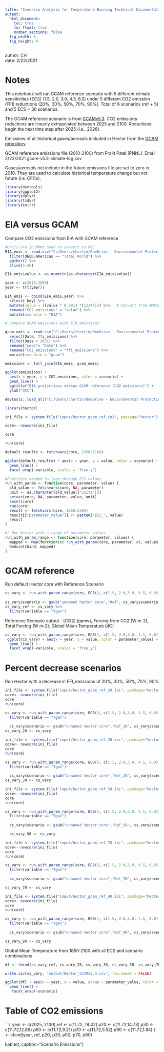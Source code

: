 ```yaml
---
title: "Scenario Analysis for Temperature Binning Technical Documentation"
output:
  html_document:
    toc: true
    toc float: true
    number_sections: false
  fig_width: 6
  fig_height: 4
---
```

author: CH  
date: 2/23/2021
  
# Notes

This notebook will run GCAM reference scenario with 5 different climate sensitivities (ECS) (1.5, 2.0, 3.0, 4.5, 6.0) under 5 different CO2 emission (FFI) reductions (20%, 30%, 50%, 70%, 90%). Total of 6 scenarios (ref + 5) and 5 ECS = 30 scenarios.

The GCAM reference scenario is from [GCAMv5.3](https://github.com/JGCRI/gcam-core/releases/tag/gcam-v5.3).  CO2 emissions reductions are linearly extrapolated between 2025 and 2100. Reductions begin the next time step after 2025 (i.e., 2026). 

Emissions of all historical gases/aerosols included in Hector from the [GCAM repository](https://github.com/jgcri/gcam-core/input/climate/gcam_emissions.csv)

GCAM reference emissions file (2010-2100) from Pralit Patel (PNNL). Email 2/23/2021
gcam-v5.3-climate-log.csv

Gases/aerosols not include in the future emissions file are set to zero in 2010. They are used to calculate historical temperature change but not future (i.e. CFCs).

```r
library(devtools)
library(ggplot2)
library(dplyr)
library(tidyr)
library(knitr)
```

# EIA versus GCAM 
Compare CO2 emissions from EIA with GCAM reference 
```r
#Units are in MMmt need to convert to PGC
EIA_emis <- read.csv("C:/Users/chartin/OneDrive - Environmental Protection Agency (EPA)/Temp Binning/World_carbon_dioxide_emissions_by_region.csv", skip = 8, sep = ",") %>%  
  filter(OECD.Americas == "Total World") %>% 
  gather() %>% 
  slice(5:45)

EIA_emis$value <- as.numeric(as.character(EIA_emis$value))

year <- c(2010:2050)
year <- t(t(year))

EIA_emis <- cbind(EIA_emis,year) %>% 
  select(-key) %>% 
  mutate(value = ((value * 0.001) *(12/44))) %>%   # Convert from MMmtCO2 to GtC/year
  rename("CO2_emissions" = "value") %>% 
  mutate(scenario = "EIA")

# compare GCAM emissions with EIA_emissions

gcam_emis <- read.csv("C:/Users/chartin/OneDrive - Environmental Protection Agency (EPA)/Documents/GitHub/hector/inst/input/emissions/gcam_v5.3_emissions.csv") %>% 
  select(Date, ffi_emissions) %>% 
  filter(Date < 2051) %>% 
  rename("year"= "Date") %>% 
  rename("CO2_emissions" = "ffi_emissions") %>% 
  mutate(scenario = "gcam")

emissions <- full_join(EIA_emis, gcam_emis)
```

```r
ggplot(emissions) + 
  aes(x = year, y = CO2_emissions, color = scenario) + 
  geom_line() +
  ggtitle("EIA projections versus GCAM reference (CO2 emissions)") +
  ylab("GtC")
```

```r
devtools::load_all("C:/Users/chartin/OneDrive - Environmental Protection Agency (EPA)/Documents/GitHub/hector/") 

library(hector)

ini_file <- system.file("input/hector_gcam_ref.ini", package="hector")

core<- newcore(ini_file)

core

run(core)

default_results <- fetchvars(core, 1850:2100)

ggplot(default_results) + aes(x = year, y = value, color = scenario) + 
  geom_line() + 
  facet_wrap(~variable, scales = "free_y")

```

```r
#Functions needed to loop through ECS values
run_with_param <- function(core, parameter, value) {
  old_value <- fetchvars(core, NA, parameter)
  unit <- as.character(old_value[["units"]])
  setvar(core, NA, parameter, value, unit)
  reset(core)
  run(core)
  result <- fetchvars(core, 1850:2300)
  result[["parameter_value"]] <- paste0("ECS_", value)
  result
}

#' Run Hector with a range of parameter values
run_with_param_range <- function(core, parameter, values) {
  mapped <- Map(function(x) run_with_param(core, parameter, x), values)
  Reduce(rbind, mapped)
}
```

# GCAM reference 
Run default Hector core with Reference Scenario

```r
cs_vary <- run_with_param_range(core, ECS(), c(1.5, 2.0,3.0, 4.5, 6.0))
  
cs_vary$scenario <- gsub("unnamed hector core","Ref", cs_vary$scenario)
cs_vary_ref <- cs_vary %>% 
  filter(variable == "Tgav")

```

Reference Scenario output - [CO2] (ppmv), Forcing from CO2 (W m-2), Total Forcing (W m-2), Global Mean Temperature (dC)

```r
cs_vary <- run_with_param_range(core, ECS(), c(1.5, 2.0,3.0, 4.5, 6.0))
 ggplot(cs_vary) + aes(x = year, y = value, color = parameter_value) + 
  geom_line() + 
  facet_wrap(~variable, scales = "free_y") 
```

# Percent decrease scenarios

Run Hector with a decrease in FFI_emissions of 20%, 30%, 50%, 70%, 90%

```r
ini_file <- system.file("input/hector_gcam_ref_20.ini", package="hector")
core<- newcore(ini_file)
core
run(core)

cs_vary <- run_with_param_range(core, ECS(), c(1.5, 2.0,3.0, 4.5, 6.0))%>% 
  filter(variable == "Tgav")
  
  cs_vary$scenario <- gsub("unnamed hector core","Ref_20", cs_vary$scenario)
cs_vary_20 <- cs_vary

```

```r
ini_file <- system.file("input/hector_gcam_ref_30.ini", package="hector")
core<- newcore(ini_file)
core
run(core)

cs_vary <- run_with_param_range(core, ECS(), c(1.5, 2.0,3.0, 4.5, 6.0))%>% 
  filter(variable == "Tgav")
  
  cs_vary$scenario <- gsub("unnamed hector core","Ref_30", cs_vary$scenario)
cs_vary_30 <- cs_vary


```

```r
ini_file <- system.file("input/hector_gcam_ref_50.ini", package="hector")
core<- newcore(ini_file)
core
run(core)

cs_vary <- run_with_param_range(core, ECS(), c(1.5, 2.0,3.0, 4.5, 6.0))%>% 
  filter(variable == "Tgav")
  
  cs_vary$scenario <- gsub("unnamed hector core","Ref_50", cs_vary$scenario)

  cs_vary_50 <- cs_vary


```

```r
ini_file <- system.file("input/hector_gcam_ref_70.ini", package="hector")
core<- newcore(ini_file)
core
run(core)

cs_vary <- run_with_param_range(core, ECS(), c(1.5, 2.0,3.0, 4.5, 6.0)) %>% 
  filter(variable == "Tgav")
  
  cs_vary$scenario <- gsub("unnamed hector core","Ref_70", cs_vary$scenario)

cs_vary_70 <- cs_vary

```

```r
ini_file <- system.file("input/hector_gcam_ref_90.ini", package="hector")
core<- newcore(ini_file)
core
run(core)

cs_vary <- run_with_param_range(core, ECS(), c(1.5, 2.0,3.0, 4.5, 6.0)) %>% 
  filter(variable == "Tgav")
  
  cs_vary$scenario <- gsub("unnamed hector core","Ref_90", cs_vary$scenario)

cs_vary_90 <- cs_vary

```

Global Mean Temperature from 1850-2100 with all ECS and scenario combinations

```r
df <- rbind(cs_vary_ref, cs_vary_20, cs_vary_30, cs_vary_50, cs_vary_70, cs_vary_90)

write.csv(cs_vary, "output/Hector_GCAMv5.3.csv", row.names = FALSE)
```

```r
ggplot(df) + aes(x = year, y = value, group = parameter_value, color = parameter_value) + 
  geom_line() + 
   facet_wrap(~scenario)
```

# Table of CO2 emissions

```r

year <- c(2025, 2100)
ref <- c(11.72, 18.42)
p20 <- c(11.72,14.73)
p30 <- c(11.72,12.89)
p50 <- c(11.72,9.21)
p70 <- c(11.72,5.52)
p90 <- c(11.72,1.84)
t <- cbind(year, ref, p20, p30, p50, p70, p90)

kable(t, caption="Scenario Emissions")